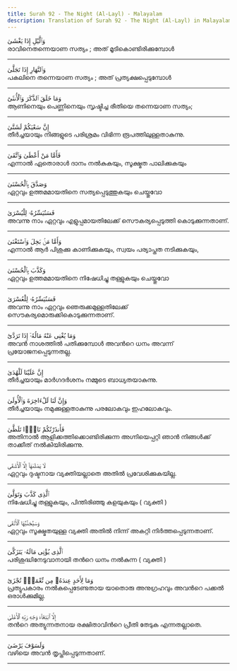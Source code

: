 ```yaml
---
title: Surah 92 - The Night (Al-Layl) - Malayalam
description: Translation of Surah 92 - The Night (Al-Layl) in Malayalam
---
```





<Aside type="quran" title="1">
وَٱلَّيْلِ إِذَا يَغْشَىٰ
</Aside>

<Aside type="reference" title="1">
രാവിനെതന്നെയാണ സത്യം ; അത്‌ മൂടികൊണ്ടിരിക്കുമ്പോള്‍
</Aside>

---

<Aside type="quran" title="2">
وَٱلنَّهَارِ إِذَا تَجَلَّىٰ
</Aside>

<Aside type="reference" title="2">
പകലിനെ തന്നെയാണ സത്യം ; അത്‌ പ്രത്യക്ഷപ്പെടുമ്പോള്‍
</Aside>

---

<Aside type="quran" title="3">
وَمَا خَلَقَ ٱلذَّكَرَ وَٱلْأُنثَىٰٓ
</Aside>

<Aside type="reference" title="3">
ആണിനെയും പെണ്ണിനെയും സൃഷ്ടിച്ച രീതിയെ തന്നെയാണ സത്യം;
</Aside>

---

<Aside type="quran" title="4">
إِنَّ سَعْيَكُمْ لَشَتَّىٰ
</Aside>

<Aside type="reference" title="4">
തീര്‍ച്ചയായും നിങ്ങളുടെ പരിശ്രമം വിഭിന്ന രൂപത്തിലുള്ളതാകുന്നു.
</Aside>

---

<Aside type="quran" title="5">
فَأَمَّا مَنْ أَعْطَىٰ وَٱتَّقَىٰ
</Aside>

<Aside type="reference" title="5">
എന്നാല്‍ ഏതൊരാള്‍ ദാനം നല്‍കുകയും, സൂക്ഷ്മത പാലിക്കുകയും
</Aside>

---

<Aside type="quran" title="6">
وَصَدَّقَ بِٱلْحُسْنَىٰ
</Aside>

<Aside type="reference" title="6">
ഏറ്റവും ഉത്തമമായതിനെ സത്യപ്പെടുത്തുകയും ചെയ്തുവോ
</Aside>

---

<Aside type="quran" title="7">
فَسَنُيَسِّرُهُۥ لِلْيُسْرَىٰ
</Aside>

<Aside type="reference" title="7">
അവന്നു നാം ഏറ്റവും എളുപ്പമായതിലേക്ക്‌ സൌകര്യപ്പെടുത്തി കൊടുക്കുന്നതാണ്‌.
</Aside>

---

<Aside type="quran" title="8">
وَأَمَّا مَنۢ بَخِلَ وَٱسْتَغْنَىٰ
</Aside>

<Aside type="reference" title="8">
എന്നാല്‍ ആര്‍ പിശുക്കു കാണിക്കുകയും, സ്വയം പര്യാപ്തത നടിക്കുകയും,
</Aside>

---

<Aside type="quran" title="9">
وَكَذَّبَ بِٱلْحُسْنَىٰ
</Aside>

<Aside type="reference" title="9">
ഏറ്റവും ഉത്തമമായതിനെ നിഷേധിച്ചു തള്ളുകയും ചെയ്തുവോ
</Aside>

---

<Aside type="quran" title="10">
فَسَنُيَسِّرُهُۥ لِلْعُسْرَىٰ
</Aside>

<Aside type="reference" title="10">
അവന്നു നാം ഏറ്റവും ഞെരുക്കമുള്ളതിലേക്ക്‌ സൌകര്യമൊരുക്കികൊടുക്കുന്നതാണ്‌.
</Aside>

---

<Aside type="quran" title="11">
وَمَا يُغْنِى عَنْهُ مَالُهُۥٓ إِذَا تَرَدَّىٰٓ
</Aside>

<Aside type="reference" title="11">
അവന്‍ നാശത്തില്‍ പതിക്കുമ്പോള്‍ അവന്‍റെ ധനം അവന്ന്‌ പ്രയോജനപ്പെടുന്നതല്ല.
</Aside>

---

<Aside type="quran" title="12">
إِنَّ عَلَيْنَا لَلْهُدَىٰ
</Aside>

<Aside type="reference" title="12">
തീര്‍ച്ചയായും മാര്‍ഗദര്‍ശനം നമ്മുടെ ബാധ്യതയാകുന്നു.
</Aside>

---

<Aside type="quran" title="13">
وَإِنَّ لَنَا لَلْءَاخِرَةَ وَٱلْأُولَىٰ
</Aside>

<Aside type="reference" title="13">
തീര്‍ച്ചയായും നമുക്കുള്ളതാകുന്നു പരലോകവും ഇഹലോകവും.
</Aside>

---

<Aside type="quran" title="14">
فَأَنذَرْتُكُمْ نَارًۭا تَلَظَّىٰ
</Aside>

<Aside type="reference" title="14">
അതിനാല്‍ ആളിക്കത്തിക്കൊണ്ടിരിക്കുന്ന അഗ്നിയെപ്പറ്റി ഞാന്‍ നിങ്ങള്‍ക്ക്‌ താക്കീത്‌ നല്‍കിയിരിക്കുന്നു.
</Aside>

---

<Aside type="quran" title="15">
لَا يَصْلَىٰهَآ إِلَّا ٱلْأَشْقَى
</Aside>

<Aside type="reference" title="15">
ഏറ്റവും ദുഷ്ടനായ വ്യക്തിയല്ലാതെ അതില്‍ പ്രവേശിക്കുകയില്ല.
</Aside>

---

<Aside type="quran" title="16">
ٱلَّذِى كَذَّبَ وَتَوَلَّىٰ
</Aside>

<Aside type="reference" title="16">
നിഷേധിച്ചു തള്ളുകയും, പിന്തിരിഞ്ഞു കളയുകയും ( വ്യക്തി )
</Aside>

---

<Aside type="quran" title="17">
وَسَيُجَنَّبُهَا ٱلْأَتْقَى
</Aside>

<Aside type="reference" title="17">
ഏറ്റവും സൂക്ഷ്മതയുള്ള വ്യക്തി അതില്‍ നിന്ന്‌ അകറ്റി നിര്‍ത്തപ്പെടുന്നതാണ്‌.
</Aside>

---

<Aside type="quran" title="18">
ٱلَّذِى يُؤْتِى مَالَهُۥ يَتَزَكَّىٰ
</Aside>

<Aside type="reference" title="18">
പരിശുദ്ധിനേടുവാനായി തന്‍റെ ധനം നല്‍കുന്ന ( വ്യക്തി )
</Aside>

---

<Aside type="quran" title="19">
وَمَا لِأَحَدٍ عِندَهُۥ مِن نِّعْمَةٍۢ تُجْزَىٰٓ
</Aside>

<Aside type="reference" title="19">
പ്രത്യുപകാരം നല്‍കപ്പെടേണ്ടതായ യാതൊരു അനുഗ്രഹവും അവന്‍റെ പക്കല്‍ ഒരാള്‍ക്കുമില്ല.
</Aside>

---

<Aside type="quran" title="20">
إِلَّا ٱبْتِغَآءَ وَجْهِ رَبِّهِ ٱلْأَعْلَىٰ
</Aside>

<Aside type="reference" title="20">
തന്‍റെ അത്യുന്നതനായ രക്ഷിതാവിന്‍റെ പ്രീതി തേടുക എന്നതല്ലാതെ.
</Aside>

---

<Aside type="quran" title="21">
وَلَسَوْفَ يَرْضَىٰ
</Aside>

<Aside type="reference" title="21">
വഴിയെ അവന്‍ തൃപ്തിപ്പെടുന്നതാണ്‌.
</Aside>

---
